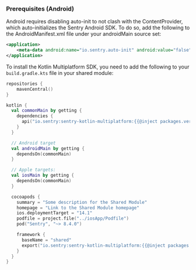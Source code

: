 ### Prerequisites (Android)

Android requires disabling auto-init to not clash with the ContentProvider, which auto-initializes the Sentry Android SDK. To do so, add the following to the AndroidManifest.xml file under your androidMain source set:

```xml
<application>
    <meta-data android:name="io.sentry.auto-init" android:value="false" />
</application>
```

To install the Kotlin Multiplatform SDK, you need to add the following to your `build.gradle.kts` file in your shared module:

```kotlin {filename:shared/build.gradle.kts}
repositories {
    mavenCentral()
}

kotlin {
  val commonMain by getting {
    dependencies {
      api("io.sentry:sentry-kotlin-multiplatform:{{@inject packages.version('sentry.kotlin.kmp', '0.0.1-alpha.2') }}")
    }
  }

  // Android target
  val androidMain by getting {
    dependsOn(commonMain)
  }

  // Apple targets:
  val iosMain by getting {
    dependsOn(commonMain)
  }

  cocoapods {
    summary = "Some description for the Shared Module"
    homepage = "Link to the Shared Module homepage"
    ios.deploymentTarget = "14.1"
    podfile = project.file("../iosApp/Podfile")
    pod("Sentry", "~> 8.4.0")

    framework {
      baseName = "shared"
      export("io.sentry:sentry-kotlin-multiplatform:{{@inject packages.version('sentry.kotlin.kmp', '0.0.1-alpha.2') }}")
    }
  }
}
```
